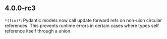 ## 4.0.0-rc3
`*(fix)*`: Pydantic models now call update forward refs on non-uion circular references. This
prevents runtime errors in certain cases where types self reference itself through
a union.


